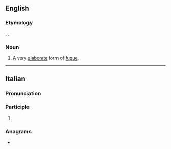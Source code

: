 ==English==

===Etymology===
{{bor|en|it|ricercata}}. {{doublet|en|recherche}}.

===Noun===
{{en-noun}}

# {{lb|en|music}} A very [[elaborate]] form of [[fugue]].

----

==Italian==

===Pronunciation===
{{it-pr|ricercàta}}

===Participle===
{{head|it|past participle form}}

# {{feminine singular of|it|ricercato}}

===Anagrams===
* {{anagrams|it|a=aacceirrt|carcerati|craterica|traccerai|tracciare}}